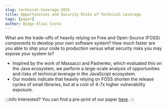 ```yaml
---
slug: technical-leverage-2025
title: Opportunities and Security Risks of Technical Leverage
tags: [paper]
author: Diego Elias Costa
---
```


What are the trade-offs of heavily relying on Free and Open-Source (FOSS) components to develop your own software system? How much faster are you able to ship your code to production versus what security risks you may expose your system to?
- Inspired by the work of Massacci and Pashenko, which evaluated this on the Java ecosystem, we perform a large-scale analysis of opportunities and risks of technical leverage in the JavaScript ecosystem.
- Our models indicate that heavily relying on FOSS shorten the release cycles of small libraries, but at a cost of 4-7x higher vulnerability exposure. 


:::info
Interested? You can find a pre-print of our paper [here](https://arxiv.org/abs/2412.06948). 
:::
